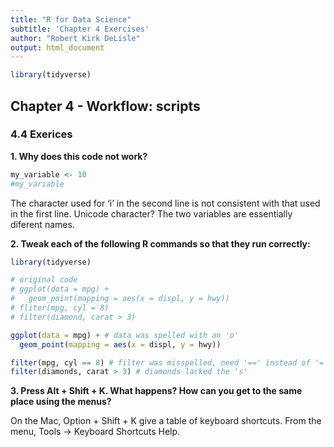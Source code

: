 ```yaml
---
title: "R for Data Science"
subtitle: 'Chapter 4 Exercises'
author: "Robert Kirk DeLisle"
output: html_document
---
```


```r
library(tidyverse)
```

## Chapter 4 - Workflow: scripts

### 4.4 Exerices

**1. Why does this code not work?**

```r
my_variable <- 10
#my_varıable
```

The character used for 'i' in the second line is not consistent with that used in the first line.  Unicode character?  The two variables are essentially diferent names.

**2.  Tweak each of the following R commands so that they run correctly:**

```r
library(tidyverse)

# original code
# ggplot(dota = mpg) + 
#   geom_point(mapping = aes(x = displ, y = hwy))
# fliter(mpg, cyl = 8)
# filter(diamond, carat > 3)

ggplot(data = mpg) + # data was spelled with an 'o'
  geom_point(mapping = aes(x = displ, y = hwy))

filter(mpg, cyl == 8) # filter was misspelled, need '==' instead of '='
filter(diamonds, carat > 3) # diamonds lacked the 's'
```

**3. Press Alt + Shift + K.  What happens?  How can you get to the same place using the menus?**

On the Mac, Option + Shift + K give a table of keyboard shortcuts.  From the menu, Tools -> Keyboard Shortcuts Help.

